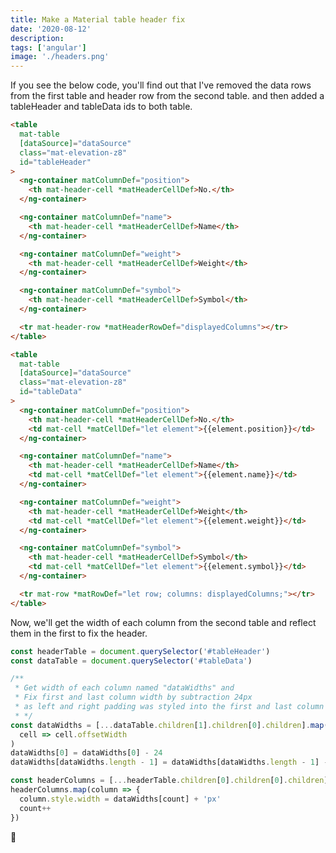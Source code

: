 ```yaml
---
title: Make a Material table header fix
date: '2020-08-12'
description:
tags: ['angular']
image: './headers.png'
---
```


If you see the below code, you'll find out that I've removed the data rows from the first table and header row from the second table. and then added a tableHeader and tableData ids to both table.

```html
<table
  mat-table
  [dataSource]="dataSource"
  class="mat-elevation-z8"
  id="tableHeader"
>
  <ng-container matColumnDef="position">
    <th mat-header-cell *matHeaderCellDef>No.</th>
  </ng-container>

  <ng-container matColumnDef="name">
    <th mat-header-cell *matHeaderCellDef>Name</th>
  </ng-container>

  <ng-container matColumnDef="weight">
    <th mat-header-cell *matHeaderCellDef>Weight</th>
  </ng-container>

  <ng-container matColumnDef="symbol">
    <th mat-header-cell *matHeaderCellDef>Symbol</th>
  </ng-container>

  <tr mat-header-row *matHeaderRowDef="displayedColumns"></tr>
</table>

<table
  mat-table
  [dataSource]="dataSource"
  class="mat-elevation-z8"
  id="tableData"
>
  <ng-container matColumnDef="position">
    <th mat-header-cell *matHeaderCellDef>No.</th>
    <td mat-cell *matCellDef="let element">{{element.position}}</td>
  </ng-container>

  <ng-container matColumnDef="name">
    <th mat-header-cell *matHeaderCellDef>Name</th>
    <td mat-cell *matCellDef="let element">{{element.name}}</td>
  </ng-container>

  <ng-container matColumnDef="weight">
    <th mat-header-cell *matHeaderCellDef>Weight</th>
    <td mat-cell *matCellDef="let element">{{element.weight}}</td>
  </ng-container>

  <ng-container matColumnDef="symbol">
    <th mat-header-cell *matHeaderCellDef>Symbol</th>
    <td mat-cell *matCellDef="let element">{{element.symbol}}</td>
  </ng-container>

  <tr mat-row *matRowDef="let row; columns: displayedColumns;"></tr>
</table>
```

Now, we'll get the width of each column from the second table and reflect them in the first to fix the header.

```javascript
const headerTable = document.querySelector('#tableHeader')
const dataTable = document.querySelector('#tableData')

/**
 * Get width of each column named "dataWidths" and
 * Fix first and last column width by subtraction 24px
 * as left and right padding was styled into the first and last column of the table
 * */
const dataWidths = [...dataTable.children[1].children[0].children].map(
  cell => cell.offsetWidth
)
dataWidths[0] = dataWidths[0] - 24
dataWidths[dataWidths.length - 1] = dataWidths[dataWidths.length - 1] - 24

const headerColumns = [...headerTable.children[0].children[0].children]
headerColumns.map(column => {
  column.style.width = dataWidths[count] + 'px'
  count++
})
```

🙏
